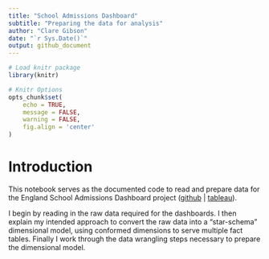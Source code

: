 ```yaml
---
title: "School Admissions Dashboard"
subtitle: "Preparing the data for analysis"
author: "Clare Gibson"
date: "`r Sys.Date()`"
output: github_document
---
```


```r
# Load knitr package
library(knitr)

# Knitr Options
opts_chunk$set(
	echo = TRUE,
	message = FALSE,
	warning = FALSE,
	fig.align = 'center'
)
```

# Introduction
This notebook serves as the documented code to read and prepare data for the England School Admissions Dashboard project ([github](https://github.com/clarelgibson/england-school-admissions) | [tableau](https://public.tableau.com/views/Schools_16505251102060/Home?:language=en-GB&:display_count=n&:origin=viz_share_link)).

I begin by reading in the raw data required for the dashboards. I then explain my intended approach to convert the raw data into a "star-schema" dimensional model, using conformed dimensions to serve multiple fact tables. Finally I work through the data wrangling steps necessary to prepare the dimensional model.